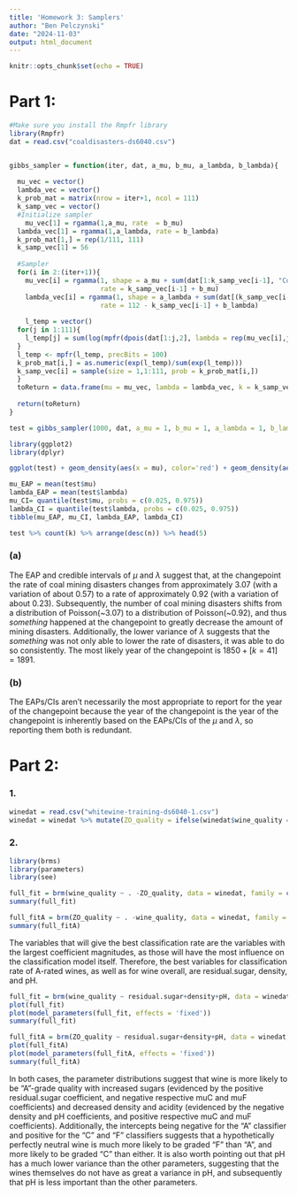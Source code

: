 ```yaml
---
title: 'Homework 3: Samplers'
author: "Ben Pelczynski"
date: "2024-11-03"
output: html_document
---
```


```r
knitr::opts_chunk$set(echo = TRUE)
```

# Part 1:

```r
#Make sure you install the Rmpfr library
library(Rmpfr)
dat = read.csv("coaldisasters-ds6040.csv")


gibbs_sampler = function(iter, dat, a_mu, b_mu, a_lambda, b_lambda){
  
  mu_vec = vector()
  lambda_vec = vector() 
  k_prob_mat = matrix(nrow = iter+1, ncol = 111)
  k_samp_vec = vector()
  #Initialize sampler
    mu_vec[1] = rgamma(1,a_mu, rate  = b_mu)
  lambda_vec[1] = rgamma(1,a_lambda, rate = b_lambda)
  k_prob_mat[1,] = rep(1/111, 111)
  k_samp_vec[1] = 56
  
  #Sampler
  for(i in 2:(iter+1)){
    mu_vec[i] = rgamma(1, shape = a_mu + sum(dat[1:k_samp_vec[i-1], "Count"]),
                       rate = k_samp_vec[i-1] + b_mu)
    lambda_vec[i] = rgamma(1, shape = a_lambda + sum(dat[(k_samp_vec[i-1]+1):112, "Count"]),
                       rate = 112 - k_samp_vec[i-1] + b_lambda)
    
    l_temp = vector()
  for(j in 1:111){  
    l_temp[j] = sum(log(mpfr(dpois(dat[1:j,2], lambda = rep(mu_vec[i],j)), precBits = 100))) + sum(log(mpfr(dpois(dat[(j+1):112,2], lambda = rep(lambda_vec[i],112-j)), precBits = 100)))
  }
  l_temp <- mpfr(l_temp, precBits = 100)
  k_prob_mat[i,] = as.numeric(exp(l_temp)/sum(exp(l_temp))) 
  k_samp_vec[i] = sample(size = 1,1:111, prob = k_prob_mat[i,])
  }
  toReturn = data.frame(mu = mu_vec, lambda = lambda_vec, k = k_samp_vec)
  
  return(toReturn)
}

test = gibbs_sampler(1000, dat, a_mu = 1, b_mu = 1, a_lambda = 1, b_lambda = 1)
```

```r
library(ggplot2)
library(dplyr)

ggplot(test) + geom_density(aes(x = mu), color='red') + geom_density(aes(x = lambda), color='blue') + xlab('mu (red) & lambda (blue)')

mu_EAP = mean(test$mu)
lambda_EAP = mean(test$lambda)
mu_CI= quantile(test$mu, probs = c(0.025, 0.975))
lambda_CI = quantile(test$lambda, probs = c(0.025, 0.975))
tibble(mu_EAP, mu_CI, lambda_EAP, lambda_CI)

test %>% count(k) %>% arrange(desc(n)) %>% head(5)
```

### (a)

The EAP and credible intervals of $\mu$ and $\lambda$ suggest that, at the changepoint the rate of coal mining disasters changes from approximately 3.07 (with a variation of about 0.57) to a rate of approximately 0.92 (with a variation of about 0.23). Subsequently, the number of coal mining disasters shifts from a distribution of Poisson(\~3.07) to a distribution of Poisson(\~0.92), and thus *something* happened at the changepoint to greatly decrease the amount of mining disasters. Additionally, the lower variance of $\lambda$ suggests that the *something* was not only able to lower the rate of disasters, it was able to do so consistently. The most likely year of the changepoint is $1850 + [k = 41] = 1891$.

### (b)

The EAPs/CIs aren't necessarily the most appropriate to report for the year of the changepoint because the year of the changepoint is the year of the changepoint is inherently based on the EAPs/CIs of the $\mu$ and $\lambda$, so reporting them both is redundant.

# Part 2:

### 1.

```r
winedat = read.csv("whitewine-training-ds6040-1.csv")
winedat = winedat %>% mutate(ZO_quality = ifelse(winedat$wine_quality == 'A', 1, 0))
```

### 2.

```r
library(brms)
library(parameters)
library(see)

full_fit = brm(wine_quality ~ . -ZO_quality, data = winedat, family = categorical(), refresh = 0)
summary(full_fit)
```

```r
full_fitA = brm(ZO_quality ~ . -wine_quality, data = winedat, family = bernoulli(), refresh = 0)
summary(full_fitA)
```

The variables that will give the best classification rate are the variables with the largest coefficient magnitudes, as those will have the most influence on the classification model itself. Therefore, the best variables for classification rate of A-rated wines, as well as for wine overall, are residual.sugar, density, and pH.

```r
full_fit = brm(wine_quality ~ residual.sugar+density+pH, data = winedat, family = categorical(), refresh = 0)
plot(full_fit)
plot(model_parameters(full_fit, effects = 'fixed'))
summary(full_fit)
```

```r
full_fitA = brm(ZO_quality ~ residual.sugar+density+pH, data = winedat, family = bernoulli(), refresh = 0)
plot(full_fitA)
plot(model_parameters(full_fitA, effects = 'fixed'))
summary(full_fitA)
```

In both cases, the parameter distributions suggest that wine is more likely to be "A"-grade quality with increased sugars (evidenced by the positive residual.sugar coefficient, and negative respective muC and muF coefficients) and decreased density and acidity (evidenced by the negative density and pH coefficients, and positive respective muC and muF coefficients). Additionally, the intercepts being negative for the "A" classifier and positive for the "C" and "F" classifiers suggests that a hypothetically perfectly neutral wine is much more likely to be graded "F" than "A", and more likely to be graded "C" than either. It is also worth pointing out that pH has a much lower variance than the other parameters, suggesting that the wines themselves do not have as great a variance in pH, and subsequently that pH is less important than the other parameters.
